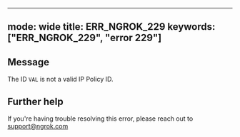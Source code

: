 
---
mode: wide
title: ERR_NGROK_229
keywords: ["ERR_NGROK_229", "error 229"]
---

## Message
The ID `VAL` is not a valid IP Policy ID.




## Further help
If you're having trouble resolving this error, please reach out to [support@ngrok.com](mailto:support@ngrok.com?subject=Help%20with%20ERR_NGROK_229)

